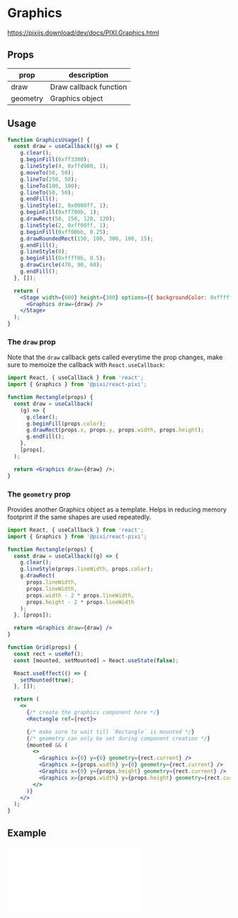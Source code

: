 # Graphics

https://pixijs.download/dev/docs/PIXI.Graphics.html

## Props

| prop     | description            |
| -------- | ---------------------- |
| draw     | Draw callback function |
| geometry | Graphics object        |

## Usage

```jsx live
function GraphicsUsage() {
  const draw = useCallback((g) => {
    g.clear();
    g.beginFill(0xff3300);
    g.lineStyle(4, 0xffd900, 1);
    g.moveTo(50, 50);
    g.lineTo(250, 50);
    g.lineTo(100, 100);
    g.lineTo(50, 50);
    g.endFill();
    g.lineStyle(2, 0x0000ff, 1);
    g.beginFill(0xff700b, 1);
    g.drawRect(50, 150, 120, 120);
    g.lineStyle(2, 0xff00ff, 1);
    g.beginFill(0xff00bb, 0.25);
    g.drawRoundedRect(150, 100, 300, 100, 15);
    g.endFill();
    g.lineStyle(0);
    g.beginFill(0xffff0b, 0.5);
    g.drawCircle(470, 90, 60);
    g.endFill();
  }, []);

  return (
    <Stage width={600} height={300} options={{ backgroundColor: 0xffffff }}>
      <Graphics draw={draw} />
    </Stage>
  );
}
```

### The `draw` prop

Note that the `draw` callback gets called everytime the prop changes, make sure to memoize the callback
with `React.useCallback`:

```jsx
import React, { useCallback } from 'react';
import { Graphics } from '@pixi/react-pixi';

function Rectangle(props) {
  const draw = useCallback(
    (g) => {
      g.clear();
      g.beginFill(props.color);
      g.drawRect(props.x, props.y, props.width, props.height);
      g.endFill();
    },
    [props],
  );

  return <Graphics draw={draw} />;
}
```

### The `geometry` prop

Provides another Graphics object as a template. Helps in reducing memory footprint if the same shapes are used repeatedly.

```jsx
import React, { useCallback } from 'react';
import { Graphics } from '@pixi/react-pixi';

function Rectangle(props) {
  const draw = useCallback((g) => {
    g.clear();
    g.lineStyle(props.lineWidth, props.color);
    g.drawRect(
      props.lineWidth,
      props.lineWidth,
      props.width - 2 * props.lineWidth,
      props.height - 2 * props.lineWidth
    );
  }, [props]);

  return <Graphics draw={draw} />
}

function Grid(props) {
  const rect = useRef();
  const [mounted, setMounted] = React.useState(false);

  React.useEffect(() => {
    setMounted(true);
  }, []);

  return (
    <>
      {/* create the graphics component here */}
      <Rectangle ref={rect}>

      {/* make sure to wait till `Rectangle` is mounted */}
      {/* geometry can only be set during component creation */}
      {mounted && (
        <>
          <Graphics x={0} y={0} geometry={rect.current} />
          <Graphics x={props.width} y={0} geometry={rect.current} />
          <Graphics x={0} y={props.height} geometry={rect.current} />
          <Graphics x={props.width} y={props.height} geometry={rect.current} />
        </>
      )}
    </>
  );
}
```

## Example

<iframe
  height={500}
  scrolling="no"
  title="Graphics"
  src="//codepen.io/inlet/embed/d3b1be3b908b1d890442ee0c8baceaaf/?height=300&theme-id=33987&default-tab=result&embed-version=2"
  frameBorder="no"
  allowFullScreen={true}
  style={{ width: '100%' }}
/>
